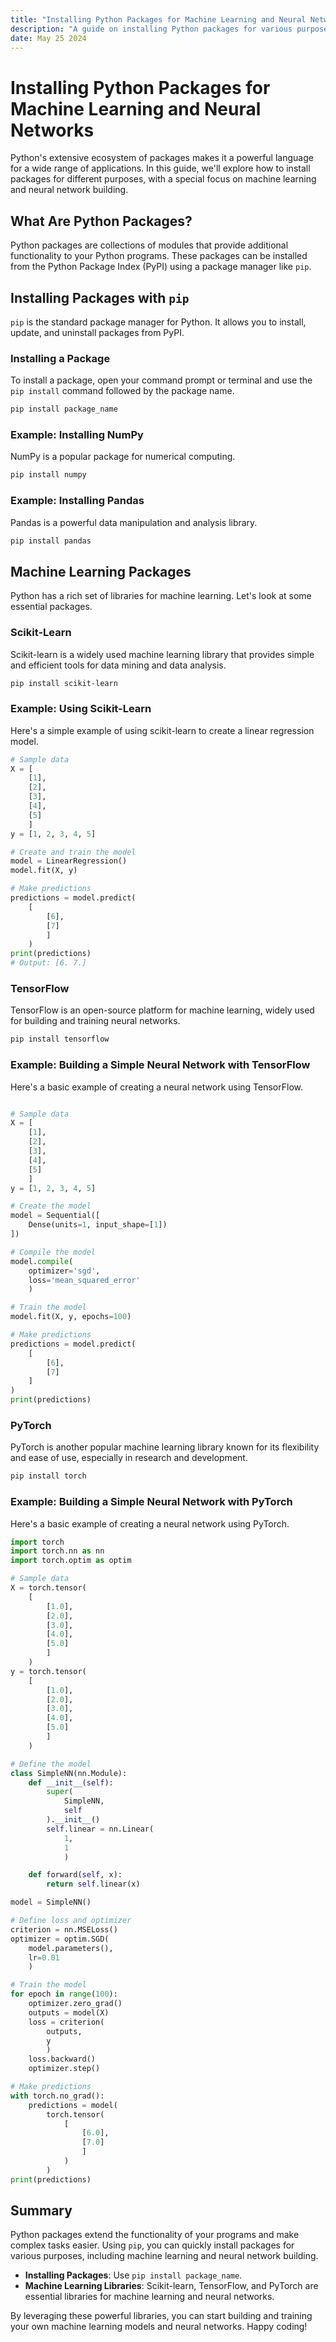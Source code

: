 ```yaml
---
title: "Installing Python Packages for Machine Learning and Neural Networks"
description: "A guide on installing Python packages for various purposes, with a focus on machine learning and neural network building."
date: May 25 2024
---
```


# Installing Python Packages for Machine Learning and Neural Networks

Python's extensive ecosystem of packages makes it a powerful language for a wide range of applications. In this guide, we'll explore how to install packages for different purposes, with a special focus on machine learning and neural network building.

## What Are Python Packages?

Python packages are collections of modules that provide additional functionality to your Python programs. These packages can be installed from the Python Package Index (PyPI) using a package manager like `pip`.

## Installing Packages with `pip`

`pip` is the standard package manager for Python. It allows you to install, update, and uninstall packages from PyPI.

### Installing a Package

To install a package, open your command prompt or terminal and use the `pip install` command followed by the package name.

```bash
pip install package_name
```

### Example: Installing NumPy

NumPy is a popular package for numerical computing.

```bash
pip install numpy
```

### Example: Installing Pandas

Pandas is a powerful data manipulation and analysis library.

```bash
pip install pandas
```

## Machine Learning Packages

Python has a rich set of libraries for machine learning. Let's look at some essential packages.

### Scikit-Learn

Scikit-learn is a widely used machine learning library that provides simple and efficient tools for data mining and data analysis.

```bash
pip install scikit-learn
```

### Example: Using Scikit-Learn

Here's a simple example of using scikit-learn to create a linear regression model.

```python
# Sample data
X = [
    [1], 
    [2], 
    [3], 
    [4], 
    [5]
    ]
y = [1, 2, 3, 4, 5]

# Create and train the model
model = LinearRegression()
model.fit(X, y)

# Make predictions
predictions = model.predict(
    [
        [6], 
        [7]
        ]
    )
print(predictions)  
# Output: [6. 7.]
```

### TensorFlow

TensorFlow is an open-source platform for machine learning, widely used for building and training neural networks.

```bash
pip install tensorflow
```

### Example: Building a Simple Neural Network with TensorFlow

Here's a basic example of creating a neural network using TensorFlow.

```python

# Sample data
X = [
    [1], 
    [2], 
    [3], 
    [4], 
    [5]
    ]
y = [1, 2, 3, 4, 5]

# Create the model
model = Sequential([
    Dense(units=1, input_shape=[1])
])

# Compile the model
model.compile(
    optimizer='sgd', 
    loss='mean_squared_error'
    )

# Train the model
model.fit(X, y, epochs=100)

# Make predictions
predictions = model.predict(
    [
        [6], 
        [7]
    ]
)
print(predictions)
```

### PyTorch

PyTorch is another popular machine learning library known for its flexibility and ease of use, especially in research and development.

```bash
pip install torch
```

### Example: Building a Simple Neural Network with PyTorch

Here's a basic example of creating a neural network using PyTorch.

```python
import torch
import torch.nn as nn
import torch.optim as optim

# Sample data
X = torch.tensor(
    [
        [1.0], 
        [2.0], 
        [3.0], 
        [4.0], 
        [5.0]
        ]
    )
y = torch.tensor(
    [
        [1.0],
        [2.0], 
        [3.0], 
        [4.0], 
        [5.0]
        ]
    )

# Define the model
class SimpleNN(nn.Module):
    def __init__(self):
        super(
            SimpleNN, 
            self
        ).__init__()
        self.linear = nn.Linear(
            1, 
            1
            )

    def forward(self, x):
        return self.linear(x)

model = SimpleNN()

# Define loss and optimizer
criterion = nn.MSELoss()
optimizer = optim.SGD(
    model.parameters(), 
    lr=0.01
    )

# Train the model
for epoch in range(100):
    optimizer.zero_grad()
    outputs = model(X)
    loss = criterion(
        outputs, 
        y
        )
    loss.backward()
    optimizer.step()

# Make predictions
with torch.no_grad():
    predictions = model(
        torch.tensor(
            [
                [6.0], 
                [7.0]
                ]
            )
        )
print(predictions)
```

## Summary

Python packages extend the functionality of your programs and make complex tasks easier. Using `pip`, you can quickly install packages for various purposes, including machine learning and neural network building.

- **Installing Packages**: Use `pip install package_name`.
- **Machine Learning Libraries**: Scikit-learn, TensorFlow, and PyTorch are essential libraries for machine learning and neural networks.

By leveraging these powerful libraries, you can start building and training your own machine learning models and neural networks. Happy coding!